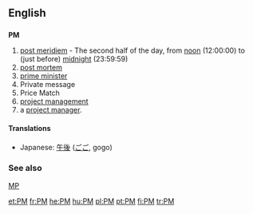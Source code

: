 {{also|Pm}}
==English==

==={{initialism}}===
'''PM'''

# [[post meridiem]] - The second half of the day, from [[noon]] (12:00:00) to (just before) [[midnight]] (23:59:59)
# [[post mortem]]
# [[prime minister|prime minister]]
# Private message
# Price Match
# [[project management]]
#a [[project manager]].

====Translations====
{{trans-top|after 12:00:00}}
* Japanese: [[午後]] ([[ごご]], gogo)
{{trans-mid}}
{{trans-bottom}}

===See also===
[[MP]]

[[et:PM]]
[[fr:PM]]
[[he:PM]]
[[hu:PM]]
[[pl:PM]]
[[pt:PM]]
[[fi:PM]]
[[tr:PM]]